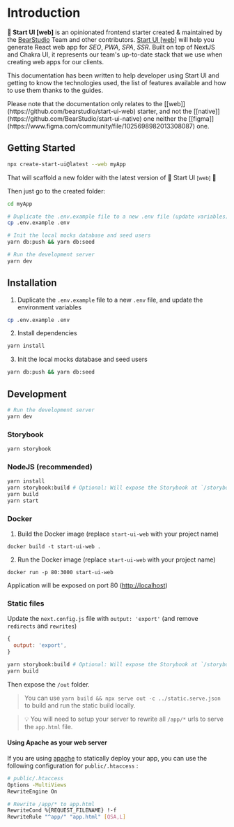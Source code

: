 # Introduction

**🚀 Start UI [web]** is an opinionated frontend starter created & maintained by the [BearStudio](https://bearstudio.fr) Team and other contributors.
[Start UI [web]](https://start-ui.com) will help you generate React web app for _SEO_, _PWA_, _SPA_, _SSR_.
Built on top of NextJS and Chakra UI, it represents our team's up-to-date stack that we use when creating web apps for our clients.

This documentation has been written to help developer using Start UI and getting to know the technologies used, the list of features
available and how to use them thanks to the guides.


<Callout type="info" emoji="ℹ️">
  Please note that the documentation only relates to the [[web]](https://github.com/bearstudio/start-ui-web) starter, and not the [[native]](https://github.com/BearStudio/start-ui-native) one
  neither the [[figma]](https://www.figma.com/community/file/1025698982013308087) one.
</Callout>

## Getting Started

```bash
npx create-start-ui@latest --web myApp
```

That will scaffold a new folder with the latest version of 🚀 Start UI <small>[web]</small> 🎉

Then just go to the created folder:

```bash
cd myApp
```

```bash
# Duplicate the .env.example file to a new .env file (update variables)
cp .env.example .env

# Init the local mocks database and seed users
yarn db:push && yarn db:seed

# Run the development server
yarn dev
```

## Installation

1. Duplicate the `.env.example` file to a new `.env` file, and update the environment variables

```bash
cp .env.example .env
```

2. Install dependencies
```bash
yarn install
```

3. Init the local mocks database and seed users
```bash
yarn db:push && yarn db:seed
```

## Development

```bash
# Run the development server
yarn dev
```

### Storybook

```bash
yarn storybook
```

### NodeJS (recommended)

```bash
yarn install
yarn storybook:build # Optional: Will expose the Storybook at `/storybook`
yarn build
yarn start
```

### Docker

1. Build the Docker image (replace `start-ui-web` with your project name)
```
docker build -t start-ui-web .
```

2. Run the Docker image (replace `start-ui-web` with your project name)
```
docker run -p 80:3000 start-ui-web
```
Application will be exposed on port 80 ([http://localhost](http://localhost))

### Static files

Update the `next.config.js` file with `output: 'export'` (and remove `redirects` and `rewrites`)

```js
{
  output: 'export',
}
```

```bash
yarn storybook:build # Optional: Will expose the Storybook at `/storybook/`
yarn build
```

Then expose the `/out` folder.

> You can use `yarn build && npx serve out -c ../static.serve.json` to build and run the static build locally.

> 💡 You will need to setup your server to rewrite all `/app/*` urls to serve the `app.html` file.

#### Using Apache as your web server

If you are using [apache](https://httpd.apache.org/) to statically deploy your app, you can use the following configuration for `public/.htaccess` :

```bash
# public/.htaccess
Options -MultiViews
RewriteEngine On

# Rewrite /app/* to app.html
RewriteCond %{REQUEST_FILENAME} !-f
RewriteRule "^app/" "app.html" [QSA,L]
```
